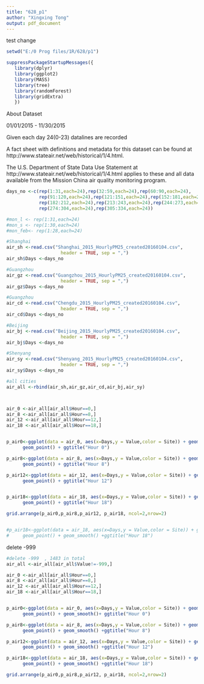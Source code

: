 ```yaml
---
title: "628_p1"
author: "Xingxing Tong"
output: pdf_document
---
```



test change


```r
setwd("E:/0 Prog files/1R/628/p1")

suppressPackageStartupMessages({
   library(dplyr) 
   library(ggplot2) 
   library(MASS)
   library(tree)
   library(randomForest)
   library(gridExtra)
   })
```

About Dataset

01/01/2015 - 11/30/2015

Given each day 24(0-23) datalines are recorded

A fact sheet with definitions and metadata for this dataset can be found at http://www.stateair.net/web/historical/1/4.html.

The U.S. Department of State Data Use Statement at http://www.stateair.net/web/historical/1/4.html applies to these and all data available from the Mission China air quality monitoring program.

```r

days_no <-c(rep(1:31,each=24),rep(32:59,each=24),rep(60:90,each=24),
            rep(91:120,each=24),rep(121:151,each=24),rep(152:181,each=24),
            rep(182:212,each=24),rep(213:243,each=24),rep(244:273,each=24),
            rep(274:304,each=24),rep(305:334,each=24))

#mon_l <- rep(1:31,each=24)
#mon_s <- rep(1:30,each=24)
#mon_feb<- rep(1:28,each=24)

#Shanghai
air_sh <-read.csv("Shanghai_2015_HourlyPM25_created20160104.csv", 
                    header = TRUE, sep = ",")
air_sh$Days <-days_no

#Guangzhou
air_gz <-read.csv("Guangzhou_2015_HourlyPM25_created20160104.csv", 
                    header = TRUE, sep = ",")
air_gz$Days <-days_no

#Guangzhou
air_cd <-read.csv("Chengdu_2015_HourlyPM25_created20160104.csv", 
                    header = TRUE, sep = ",")
air_cd$Days <-days_no

#Beijing
air_bj <-read.csv("Beijing_2015_HourlyPM25_created20160104.csv", 
                    header = TRUE, sep = ",")
air_bj$Days <-days_no

#Shenyang
air_sy <-read.csv("Shenyang_2015_HourlyPM25_created20160104.csv", 
                    header = TRUE, sep = ",")
air_sy$Days <-days_no

#all cities
air_all <-rbind(air_sh,air_gz,air_cd,air_bj,air_sy)



air_0 <-air_all[air_all$Hour==0,]
air_8 <-air_all[air_all$Hour==8,]
air_12 <-air_all[air_all$Hour==12,]
air_18 <-air_all[air_all$Hour==18,]


p_air0<-ggplot(data = air_0, aes(x=Days,y = Value,color = Site)) + geom_line() + 
      geom_point() + ggtitle("Hour 0")

p_air8<-ggplot(data = air_8, aes(x=Days,y = Value,color = Site)) + geom_line() + 
      geom_point() + ggtitle("Hour 8")      

p_air12<-ggplot(data = air_12, aes(x=Days,y = Value,color = Site)) + geom_line() + 
      geom_point() + ggtitle("Hour 12")     


p_air18<-ggplot(data = air_18, aes(x=Days,y = Value,color = Site)) + geom_line() + 
      geom_point() + ggtitle("Hour 18")  

grid.arrange(p_air0,p_air8,p_air12, p_air18, ncol=2,nrow=2)


#p_air18<-ggplot(data = air_18, aes(x=Days,y = Value,color = Site)) + geom_line() + 
#     geom_point() + geom_smooth() +ggtitle("Hour 18") 

```


delete -999
```r
#delete -999  , 1483 in total
air_all <-air_all[air_all$Value!=-999,]

air_0 <-air_all[air_all$Hour==0,]
air_8 <-air_all[air_all$Hour==8,]
air_12 <-air_all[air_all$Hour==12,]
air_18 <-air_all[air_all$Hour==18,]


p_air0<-ggplot(data = air_0, aes(x=Days,y = Value,color = Site)) + geom_line() + 
      geom_point() + geom_smooth()+ ggtitle("Hour 0")

p_air8<-ggplot(data = air_8, aes(x=Days,y = Value,color = Site)) + geom_line() + 
      geom_point() + geom_smooth() +ggtitle("Hour 8")      

p_air12<-ggplot(data = air_12, aes(x=Days,y = Value,color = Site)) + geom_line() + 
      geom_point() + geom_smooth() +ggtitle("Hour 12")     

p_air18<-ggplot(data = air_18, aes(x=Days,y = Value,color = Site)) + geom_line() + 
      geom_point() + geom_smooth() +ggtitle("Hour 18")  

grid.arrange(p_air0,p_air8,p_air12, p_air18, ncol=2,nrow=2)


```
